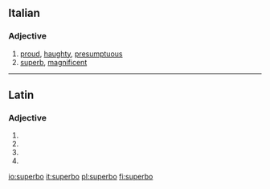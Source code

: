 ==Italian==

===Adjective===
{{it-adj|superb}}

# [[proud]], [[haughty]], [[presumptuous]]
# [[superb]], [[magnificent]]

----

==Latin==

===Adjective===
{{la-adj-form|superbō}}

# {{inflection of|superbus|superbus|dat|m|s|lang=la}}
# {{inflection of|superbus|superbus|dat|n|s|lang=la}}
# {{inflection of|superbus|superbus|abl|m|s|lang=la}}
# {{inflection of|superbus|superbus|abl|n|p|lang=la}}

[[io:superbo]]
[[it:superbo]]
[[pl:superbo]]
[[fi:superbo]]